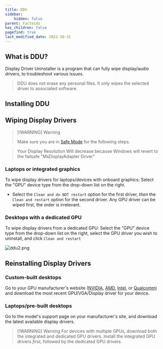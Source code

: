 ```yaml
---
title: DDU
sidebar:
    hidden: false
parent: Factoids
has_children: false
pagefind: true
last_modified_date: 2022-10-31
---
```




## What is DDU?
Display Driver Uninstaller is a program that can fully wipe display/audio drivers, to troubleshoot various issues.

> DDU does not erase any personal files. It only wipes the selected driver to associated software.

## Installing DDU

<InstallDDU />

## Wiping Display Drivers

> [!WARNING] Warning
> 
> Make sure you are in [Safe Mode](https://support.microsoft.com/en-us/help/12376/windows-10-start-your-pc-in-safe-mode) for the following steps.

>Your Display Resolution Will decrease because Windows will revert to the failsafe "MsDisplayAdapter Driver"

### Laptops or integrated graphics

To wipe display drivers for laptops/devices with onboard graphics: Select the "GPU" device type from the drop-down list on the right. 

* Select the `Clean and do NOT restart` option for the first driver, _then_ the `Clean and restart` option for the second driver. Any GPU driver can be wiped first, the order is irrelevant.

### Desktops with a dedicated GPU
To wipe display drivers from a dedicated GPU: Select the "GPU" device type from the drop-down list on the right, select the GPU driver you wish to uninstall, and click `Clean and restart`

![ddu2.png](../../../assets/factoids/ddu2.png)

## Reinstalling Display Drivers
  
### Custom-built desktops
Go to your GPU manufacturer's website ([NVIDIA](https://www.nvidia.com/Download/index.aspx), [AMD](https://www.amd.com/en/support), [Intel](https://www.intel.com/content/www/us/en/search.html?ws=idsa-default#sort=relevancy&f:@tabfilter=[Downloads]&f:downloadtype=[Drivers]), or [Qualcomm](https://softwarecenter.qualcomm.com/catalog/item/Windows_Graphics_Driver)) and download the most recent GPU/VGA/Display driver for your device.

### Laptops/pre-built desktops
Go to the model's support page on your manufacturer's site, and download the latest available display drivers.

> [!WARNING] Warning
> For devices with multiple GPUs, download both the integrated and dedicated GPU drivers. Install the integrated GPU drivers _first_, followed by the dedicated GPU drivers.

